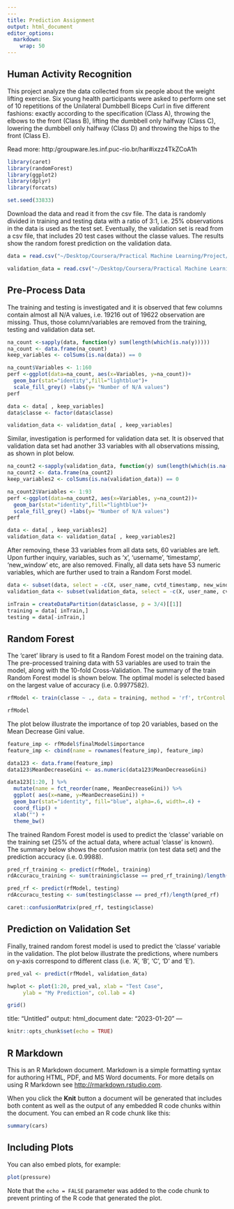 ```yaml
---
---
title: Prediction Assignment
output: html_document
editor_options: 
  markdown: 
    wrap: 50
---
```


## Human Activity Recognition

This project analyze the data collected from six people about the weight lifting exercise. Six young health participants were asked to perform one set of 10 repetitions of the Unilateral Dumbbell Biceps Curl in five different fashions: exactly according to the specification (Class A), throwing the elbows to the front (Class B), lifting the dumbbell only halfway (Class C), lowering the dumbbell only halfway (Class D) and throwing the hips to the front (Class E).

Read more: http:/groupware.les.inf.puc-rio.br/har#ixzz4TkZCoA1h

```r
library(caret) 
library(randomForest)
library(ggplot2)
library(dplyr)
library(forcats)

set.seed(33833)
```

Download the data and read it from the csv file. The data is randomly
divided in training and testing data with a ratio of 3:1, i.e. 25%
observations in the data is used as the test set. Eventually, the
validation set is read from a csv file, that includes 20 test cases
without the classe values. The results show the random forest prediction
on the validation data.

```r
data = read.csv("~/Desktop/Coursera/Practical Machine Learning/Project/pml-training.csv")

validation_data = read.csv("~/Desktop/Coursera/Practical Machine Learning/Project/pml-testing.csv")
```

## Pre-Process Data

The training and testing is investigated and it is observed that few columns
contain almost all N/A values, i.e. 19216 out of 19622 observation are missing. 
Thus, those column/variables are removed from the training, testing and 
validation data set.

```r
na_count <-sapply(data, function(y) sum(length(which(is.na(y))))) 
na_count <- data.frame(na_count) 
keep_variables <- colSums(is.na(data)) == 0 

na_count$Variables <- 1:160
perf <-ggplot(data=na_count, aes(x=Variables, y=na_count))+
  geom_bar(stat="identity",fill="lightblue")+
  scale_fill_grey() +labs(y= "Number of N/A values") 
perf
```

```r
data <- data[ , keep_variables] 
data$classe <- factor(data$classe)

validation_data <- validation_data[ , keep_variables]
```

Similar, investigation is performed for validation data set. It is observed that 
validation data set had another 33 variables with all observations missing, as 
shown in plot below. 

```r
na_count2 <-sapply(validation_data, function(y) sum(length(which(is.na(y))))) 
na_count2 <- data.frame(na_count2) 
keep_variables2 <- colSums(is.na(validation_data)) == 0

na_count2$Variables <- 1:93
perf <-ggplot(data=na_count2, aes(x=Variables, y=na_count2))+
  geom_bar(stat="identity",fill="lightblue")+
  scale_fill_grey() +labs(y= "Number of N/A values") 
perf

```

```r
data <- data[ , keep_variables2] 
validation_data <- validation_data[ , keep_variables2]
```

After removing, these 33 variables from all data sets, 60 variables are left.
Upon further inquiry, variables, such as 'x', 'username', 'timestamp', 
'new_window' etc, are also removed. Finally, all data sets have 53 numeric 
variables, which are further used to train a Random Forst model.

```r
data <- subset(data, select = -c(X, user_name, cvtd_timestamp, new_window, raw_timestamp_part_1, raw_timestamp_part_2)) 
validation_data <- subset(validation_data, select = -c(X, user_name, cvtd_timestamp, new_window, raw_timestamp_part_1, raw_timestamp_part_2))
```

```r
inTrain = createDataPartition(data$classe, p = 3/4)[[1]] 
training = data[ inTrain,] 
testing = data[-inTrain,]
```

## Random Forest
The 'caret' library is used to fit a Random Forest model on the training data.
The pre-processed training data with 53 variables are used to train the model, 
along with the 10-fold Cross-Validation. The summary of the train Random Forest 
model is shown below. The optimal model is selected based on the largest value
of accuracy (i.e. 0.9977582).


```r
rfModel <- train(classe ~ ., data = training, method = 'rf', trControl = trainControl(method = 'cv', number = 10))
```

```r
rfModel
```

The plot below illustrate the importance of top 20 variables, based on the 
Mean Decrease Gini value.

```r
feature_imp <- rfModel$finalModel$importance
feature_imp <- cbind(name = rownames(feature_imp), feature_imp)

data123 <- data.frame(feature_imp)
data123$MeanDecreaseGini <- as.numeric(data123$MeanDecreaseGini)

data123[1:20, ] %>%
  mutate(name = fct_reorder(name, MeanDecreaseGini)) %>%
  ggplot( aes(x=name, y=MeanDecreaseGini)) +
  geom_bar(stat="identity", fill="blue", alpha=.6, width=.4) +
  coord_flip() +
  xlab("") +
  theme_bw() 
```

The trained Random Forest model is used to predict the 'classe' variable on the
training set (25% of the actual data, where actual 'classe' is known). The 
summary below shows the confusion matrix (on test data set) and the prediction 
accuracy (i.e. 0.9988). 

```r
pred_rf_training <- predict(rfModel, training) 
rdAccuracu_training <- sum(training$classe == pred_rf_training)/length(pred_rf_training)

pred_rf <- predict(rfModel, testing) 
rdAccuracu_testing <- sum(testing$classe == pred_rf)/length(pred_rf)
```


```r
caret::confusionMatrix(pred_rf, testing$classe)
```
## Prediction on Validation Set

Finally, trained random forest model is used to predict the 'classe' variable in
the validation. The plot below illustrate the predictions, where numbers on 
y-axis correspond to different class (i.e. 'A', 'B', 'C', 'D' and 'E').
```r
pred_val <- predict(rfModel, validation_data) 

hwplot <- plot(1:20, pred_val, xlab = "Test Case",
     ylab = "My Prediction", col.lab = 4)

grid()
```

title: "Untitled"
output: html_document
date: "2023-01-20"
---

```r
knitr::opts_chunk$set(echo = TRUE)
```

## R Markdown

This is an R Markdown document. Markdown is a simple formatting syntax for authoring HTML, PDF, and MS Word documents. For more details on using R Markdown see <http://rmarkdown.rstudio.com>.

When you click the **Knit** button a document will be generated that includes both content as well as the output of any embedded R code chunks within the document. You can embed an R code chunk like this:

```r
summary(cars)
```

## Including Plots

You can also embed plots, for example:

```r
plot(pressure)
```

Note that the `echo = FALSE` parameter was added to the code chunk to prevent printing of the R code that generated the plot.
